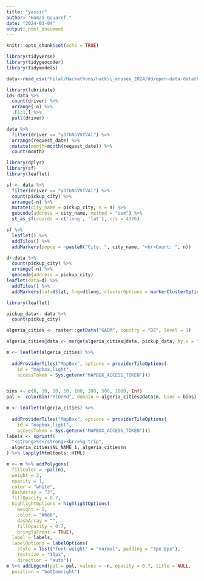---
title: "yassir"
author: "Hamza Gouaref "
date: "2024-03-04"
output: html_document
---

```{r setup, include=FALSE}
knitr::opts_chunk$set(echo = TRUE)
```

```{r include=FALSE}
library(tidyverse)
library(tidygeocoder)
library(tidymodels)

data<-read_csv("hilal/Hackathons/hack\\_enssea_2024/dd/open-data-datathon-2024/train.csv")
```


```{r include=FALSE}
library(lubridate)
id<-data %>% 
  count(driver) %>% 
  arrange(-n) %>% 
  .[1:1,] %>% 
  pull(driver)

data %>% 
  filter(driver == "yOf6NbYVTVAl") %>% 
  arrange(request_date) %>% 
  mutate(month=month(request_date)) %>% 
  count(month)
```








```{r echo=FALSE}
library(dplyr)
library(sf)
library(leaflet)

sf <- data %>%
  filter(driver == "yOf6NbYVTVAl") %>%
  count(pickup_city) %>%
  arrange(-n) %>%
  mutate(city_name = pickup_city, n = n) %>%
  geocode(address = city_name, method = "osm") %>%
  st_as_sf(coords = c('long', 'lat'), crs = 4326)

sf %>% 
  leaflet() %>%
  addTiles() %>%
  addMarkers(popup = ~paste0("City: ", city_name, "<br>Count: ", n))

```





```{r echo=FALSE}
d<-data %>% 
  count(pickup_city) %>% 
  arrange(-n) %>% 
  geocode(address = pickup_city) 
leaflet(data=d) %>%
  addTiles() %>%
  addMarkers(lat=d$lat, lng=d$long, clusterOptions = markerClusterOptions())
```



```{r echo=FALSE}
library(leaflet)

pickup_data<- data %>% 
  count(pickup_city)

algeria_cities <- raster::getData("GADM", country = "DZ", level = 1)

algeria_cities@data <- merge(algeria_cities@data, pickup_data, by.x = "NAME_1", by.y = "pickup_city", all.x = TRUE) %>% mutate(n = ifelse(is.na(n), 0, n)) 

m <- leaflet(algeria_cities) %>%
 
  addProviderTiles("MapBox", options = providerTileOptions(
    id = "mapbox.light",
    accessToken = Sys.getenv('MAPBOX_ACCESS_TOKEN')))


bins <- c(0, 10, 20, 50, 100, 200, 500, 1000, Inf)
pal <- colorBin("YlOrRd", domain = algeria_cities@data$n, bins = bins)

m <- leaflet(algeria_cities) %>%
  
  addProviderTiles("MapBox", options = providerTileOptions(
    id = "mapbox.light",
    accessToken = Sys.getenv('MAPBOX_ACCESS_TOKEN')))
labels <- sprintf(
  "<strong>%s</strong><br/>%g trip",
  algeria_cities$NL_NAME_1, algeria_cities$n
) %>% lapply(htmltools::HTML)

m <- m %>% addPolygons(
  fillColor = ~pal(n),
  weight = 2,
  opacity = 1,
  color = "white",
  dashArray = "3",
  fillOpacity = 0.7,
  highlightOptions = highlightOptions(
    weight = 5,
    color = "#666",
    dashArray = "",
    fillOpacity = 0.7,
    bringToFront = TRUE),
  label = labels,
  labelOptions = labelOptions(
    style = list("font-weight" = "normal", padding = "3px 8px"),
    textsize = "15px",
    direction = "auto"))
m %>% addLegend(pal = pal, values = ~n, opacity = 0.7, title = NULL,
  position = "bottomright")

```
